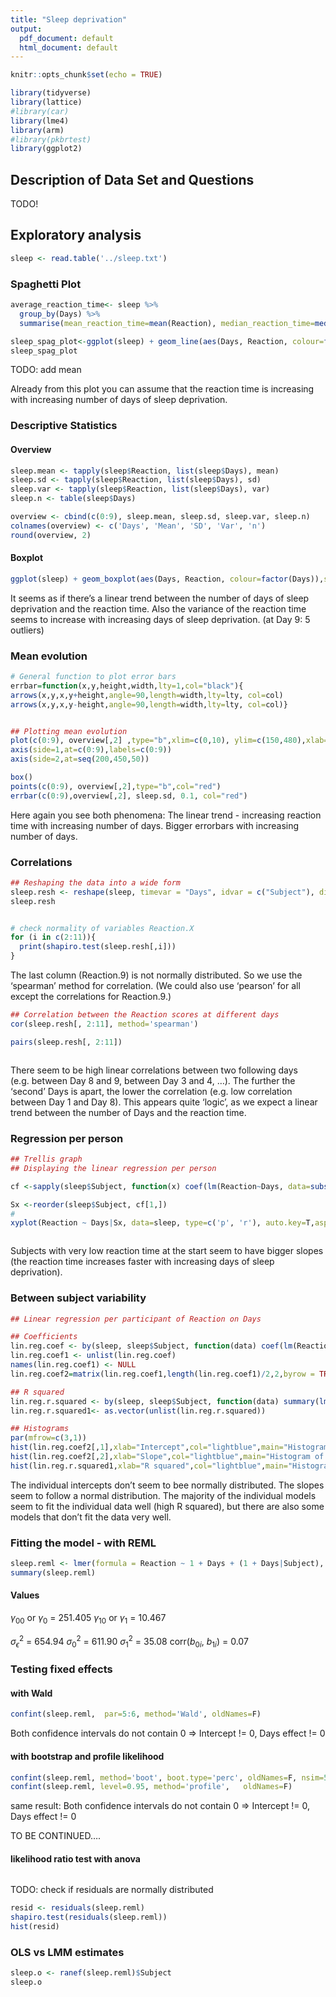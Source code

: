 ```yaml
---
title: "Sleep deprivation"
output:
  pdf_document: default
  html_document: default
---
```


```r
knitr::opts_chunk$set(echo = TRUE)
```

```r
library(tidyverse)
library(lattice)
#library(car)
library(lme4)
library(arm)
#library(pkbrtest)
library(ggplot2)
```

## Description of Data Set and Questions
TODO!

## Exploratory analysis

```r
sleep <- read.table('../sleep.txt')
```

### Spaghetti Plot


```r
average_reaction_time<- sleep %>%
  group_by(Days) %>%
  summarise(mean_reaction_time=mean(Reaction), median_reaction_time=median(Reaction), sd_reaction_time=sd(Reaction))

sleep_spag_plot<-ggplot(sleep) + geom_line(aes(Days, Reaction, colour=factor(Subject)), show.legend=FALSE) + geom_line(data=average_reaction_time, aes(Days, mean_reaction_time),colour="BLACK", size=1.4) + labs(title=" Spaghetti Plot", caption= "mean in black")
sleep_spag_plot
```
 TODO: add mean

Already from this plot you can assume that the reaction time is increasing with increasing number of days of sleep deprivation.

###  Descriptive Statistics

#### Overview
```r
sleep.mean <- tapply(sleep$Reaction, list(sleep$Days), mean)
sleep.sd <- tapply(sleep$Reaction, list(sleep$Days), sd)
sleep.var <- tapply(sleep$Reaction, list(sleep$Days), var)
sleep.n <- table(sleep$Days)

overview <- cbind(c(0:9), sleep.mean, sleep.sd, sleep.var, sleep.n)
colnames(overview) <- c('Days', 'Mean', 'SD', 'Var', 'n')
round(overview, 2)
```

#### Boxplot
```r
ggplot(sleep) + geom_boxplot(aes(Days, Reaction, colour=factor(Days)),show.legend=FALSE) + labs(title="Boxplot") +geom_line(data=average_reaction_time, aes(Days, mean_reaction_time),colour="black", size=0.5)
```

It seems as if there's a linear trend between the number of days of sleep deprivation and the reaction time. Also the variance of the reaction time seems to increase with increasing days of sleep deprivation. (at Day 9: 5 outliers)

### Mean evolution
```r
# General function to plot error bars
errbar=function(x,y,height,width,lty=1,col="black"){
arrows(x,y,x,y+height,angle=90,length=width,lty=lty, col=col)
arrows(x,y,x,y-height,angle=90,length=width,lty=lty, col=col)}


## Plotting mean evolution
plot(c(0:9), overview[,2] ,type="b",xlim=c(0,10), ylim=c(150,480),xlab="Days",ylab="Reaction",axes=F, main="Mean evolution (with 1 SE intervals)")
axis(side=1,at=c(0:9),labels=c(0:9))
axis(side=2,at=seq(200,450,50))

box()
points(c(0:9), overview[,2],type="b",col="red")
errbar(c(0:9),overview[,2], sleep.sd, 0.1, col="red")


```

Here again you see both phenomena: The linear trend - increasing reaction time with increasing number of days. 
Bigger errorbars with increasing number of days.

### Correlations
```r
## Reshaping the data into a wide form
sleep.resh <- reshape(sleep, timevar = "Days", idvar = c("Subject"), direction = "wide")
sleep.resh


# check normality of variables Reaction.X
for (i in c(2:11)){
  print(shapiro.test(sleep.resh[,i]))
}
```

The last column (Reaction.9) is not normally distributed. So we use the 'spearman' method for correlation. (We could also use 'pearson' for all except the correlations for Reaction.9.)

```r
## Correlation between the Reaction scores at different days
cor(sleep.resh[, 2:11], method='spearman')

pairs(sleep.resh[, 2:11])



```

There seem to be high linear correlations between two following days (e.g. between Day 8 and 9, between Day 3 and 4, ...). The further the 'second' Days is apart, the lower the correlation (e.g. low correlation between Day 1 and Day 8). This appears quite 'logic', as we expect a linear trend between the number of Days and the reaction time.


### Regression per person
```r
## Trellis graph
## Displaying the linear regression per person

cf <-sapply(sleep$Subject, function(x) coef(lm(Reaction~Days, data=subset(sleep, Subject==x))))

Sx <-reorder(sleep$Subject, cf[1,]) 
# 
xyplot(Reaction ~ Days|Sx, data=sleep, type=c('p', 'r'), auto.key=T,aspect="xy", par.settings=list(axis.text=list(cex=0.6), fontsize=list(text=8, points=10)), scales=list(x=list(at=c(0:9),labels=c("0","1","2", "3", "4", "5", "6", "7", "8", "9"))))



```

Subjects with very low reaction time at the start seem to have bigger slopes (the reaction time increases faster with increasing days of sleep deprivation).


### Between subject variability

```r
## Linear regression per participant of Reaction on Days

## Coefficients
lin.reg.coef <- by(sleep, sleep$Subject, function(data) coef(lm(Reaction ~ Days, data=data)))
lin.reg.coef1 <- unlist(lin.reg.coef)
names(lin.reg.coef1) <- NULL
lin.reg.coef2=matrix(lin.reg.coef1,length(lin.reg.coef1)/2,2,byrow = TRUE)

## R squared
lin.reg.r.squared <- by(sleep, sleep$Subject, function(data) summary(lm(Reaction ~ Days, data=data))$r.squared )
lin.reg.r.squared1<- as.vector(unlist(lin.reg.r.squared))

## Histograms
par(mfrow=c(3,1))
hist(lin.reg.coef2[,1],xlab="Intercept",col="lightblue",main="Histogram of individual intercepts")
hist(lin.reg.coef2[,2],xlab="Slope",col="lightblue",main="Histogram of individual slopes")
hist(lin.reg.r.squared1,xlab="R squared",col="lightblue",main="Histogram of individual R squared")

```

The individual intercepts don't seem to bee normally distributed. The slopes seem to follow a normal distribution. The majority of the individual models seem to fit the individual data well (high R squared), but there are also some models that don't fit the data very well.

### Fitting the model - with REML
```r
sleep.reml <- lmer(formula = Reaction ~ 1 + Days + (1 + Days|Subject), data=sleep)
summary(sleep.reml)
```
#### Values
$\gamma_{00}$ or $\gamma_{0}$  = 251.405
$\gamma_{10}$ or $\gamma_{1}$  = 10.467


$\sigma_{\epsilon}^{2}$ = 654.94
$\sigma_{0}^{2}$ = 611.90
$\sigma_{1}^{2}$ = 35.08
corr($b_{0i}$, $b_{1i}$) = 0.07


### Testing fixed effects

#### with Wald
```r
confint(sleep.reml,  par=5:6, method='Wald', oldNames=F)
```
Both confidence intervals do not contain 0 => Intercept != 0, Days effect != 0



#### with bootstrap and profile likelihood
```r
confint(sleep.reml, method='boot', boot.type='perc', oldNames=F, nsim=500)
confint(sleep.reml, level=0.95, method='profile',   oldNames=F)
```
same result: Both confidence intervals do not contain 0 => Intercept != 0, Days effect != 0


TO BE CONTINUED....

#### likelihood ratio test with anova
```r

```

TODO: check if residuals are normally distributed
```r
resid <- residuals(sleep.reml)
shapiro.test(residuals(sleep.reml))
hist(resid)
```

### OLS vs LMM estimates





```r
sleep.o <- ranef(sleep.reml)$Subject
sleep.o

```


